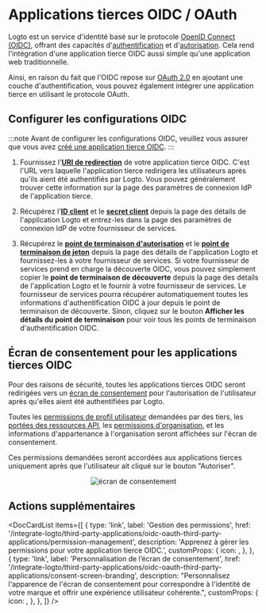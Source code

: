 

# Applications tierces OIDC / OAuth

Logto est un service d'identité basé sur le protocole [OpenID Connect (OIDC)](https://auth.wiki/openid-connect), offrant des capacités d'[authentification](https://auth.wiki/authentication) et d'[autorisation](https://auth.wiki/authorization). Cela rend l'intégration d'une application tierce OIDC aussi simple qu'une application web traditionnelle.

Ainsi, en raison du fait que l'OIDC repose sur [OAuth 2.0](https://auth.wiki/oauth-2.0) en ajoutant une couche d'authentification, vous pouvez également intégrer une application tierce en utilisant le protocole OAuth.

## Configurer les configurations OIDC

:::note
Avant de configurer les configurations OIDC, veuillez vous assurer que vous avez [créé une application tierce OIDC](/quick-starts/third-party-oidc).
:::

1. Fournissez l'[**URI de redirection**](/integrate-logto/application-data-structure#redirect-uris) de votre application tierce OIDC. C'est l'URL vers laquelle l'application tierce redirigera les utilisateurs après qu'ils aient été authentifiés par Logto.
   Vous pouvez généralement trouver cette information sur la page des paramètres de connexion IdP de l'application tierce.

2. Récupérez l'[**ID client**](/integrate-logto/application-data-structure#application-id) et le [**secret client**](/integrate-logto/application-data-structure#application-secret) depuis la page des détails de l'application Logto et entrez-les dans la page des paramètres de connexion IdP de votre fournisseur de services.

3. Récupérez le [**point de terminaison d'autorisation**](/integrate-logto/application-data-structure#authorization-endpoint) et le [**point de terminaison de jeton**](/integrate-logto/application-data-structure#token-endpoint) depuis la page des détails de l'application Logto et fournissez-les à votre fournisseur de services.
   Si votre fournisseur de services prend en charge la découverte OIDC, vous pouvez simplement copier le **point de terminaison de découverte** depuis la page des détails de l'application Logto et le fournir à votre fournisseur de services. Le fournisseur de services pourra récupérer automatiquement toutes les informations d'authentification OIDC à jour depuis le point de terminaison de découverte.
   Sinon, cliquez sur le bouton **Afficher les détails du point de terminaison** pour voir tous les points de terminaison d'authentification OIDC.

## Écran de consentement pour les applications tierces OIDC

Pour des raisons de sécurité, toutes les applications tierces OIDC seront redirigées vers un [écran de consentement](/end-user-flows/consent-screen) pour l'autorisation de l'utilisateur après qu'elles aient été authentifiées par Logto.

Toutes les [permissions de profil utilisateur](/integrate-logto/third-party-applications/oidc-oauth-third-party-applications/permission-management#user-permissions-user-profile-scopes) demandées par des tiers, les [portées des ressources API](/integrate-logto/third-party-applications/oidc-oauth-third-party-applications/permission-management#api-resource-permissions-api-resource-scopes), les [permissions d'organisation](/integrate-logto/third-party-applications/oidc-oauth-third-party-applications/permission-management#organization-permissions-organization-scopes), et les informations d'appartenance à l'organisation seront affichées sur l'écran de consentement.

Ces permissions demandées seront accordées aux applications tierces uniquement après que l'utilisateur ait cliqué sur le bouton "Autoriser".

<center>
  <img src={ConsentScreen} alt="écran de consentement" width={500} />
</center>

## Actions supplémentaires

<DocCardList
  items={[
    {
      type: 'link',
      label: 'Gestion des permissions',
      href: '/integrate-logto/third-party-applications/oidc-oauth-third-party-applications/permission-management',
      description: 'Apprenez à gérer les permissions pour votre application tierce OIDC.',
      customProps: {
        icon: <AuthorizationIcon width={20} height={20} />,
      },
    },
    {
      type: 'link',
      label: 'Personnalisation de l’écran de consentement',
      href: '/integrate-logto/third-party-applications/oidc-oauth-third-party-applications/consent-screen-branding',
      description:
        "Personnalisez l'apparence de l'écran de consentement pour correspondre à l'identité de votre marque et offrir une expérience utilisateur cohérente.",
      customProps: {
        icon: <CustomizationIcon width={20} height={20} />,
      },
    },
  ]}
/>
